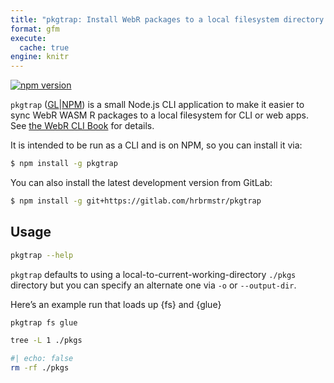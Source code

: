 ```yaml
---
title: "pkgtrap: Install WebR packages to a local filesystem directory."
format: gfm
execute: 
  cache: true
engine: knitr
---
```

[![npm version](https://badge.fury.io/js/pkgtrap.svg)](https://badge.fury.io/js/pkgtrap)

`pkgtrap` ([GL](https://gitlab.com/hrbrmstr/pkgtrap)|[NPM](https://www.npmjs.com/package/pkgtrap)) is a small Node.js CLI application to make it easier to sync WebR WASM R packages to a local filesystem for CLI or web apps. See [the WebR CLI Book](https://rud.is/books/webr-cli-book/) for details.

It is intended to be run as a CLI and is on NPM, so you can install it via:

```bash
$ npm install -g pkgtrap
```

You can also install the latest development version from GitLab:

```bash
$ npm install -g git+https://gitlab.com/hrbrmstr/pkgtrap
```

## Usage

```bash
pkgtrap --help
```

`pkgtrap` defaults to using a local-to-current-working-directory `./pkgs` directory but you can specify an alternate one via `-o` or `--output-dir`.

Here's an example run that loads up {fs} and {glue}
```bash
pkgtrap fs glue
```

```bash
tree -L 1 ./pkgs
```

```bash
#| echo: false
rm -rf ./pkgs
```